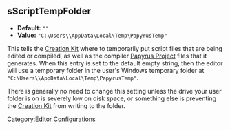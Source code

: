 <onlyinclude>
== sScriptTempFolder ==
* '''Default:''' <Code>""</Code>
* '''Value:''' <Code>"C:\Users\<USERNAME>\AppData\Local\Temp\PapyrusTemp"</Code>

This tells the [[Creation Kit]] where to temporarily put script files that are being edited or compiled, as well as the compiler [[Papyrus Project]] files that it generates.
When this entry is set to the default empty string, then the editor will use a temporary folder in the user's Windows temporary folder at <Code>"C:\Users\<username>\AppData\Local\Temp\PapyrusTemp"</Code>.

There is generally no need to change this setting unless the drive your user folder is on is severely low on disk space, or something else is preventing the [[Creation Kit]] from writing to the folder.
</onlyinclude>


[[Category:Editor Configurations]]
